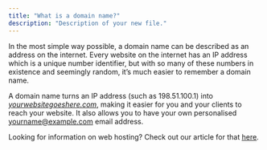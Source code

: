 ```yaml
---
title: "What is a domain name?"
description: "Description of your new file."
---
```


In the most simple way possible, a domain name can be described as an address on the internet. Every website on the internet has an IP address which is a unique number identifier, but with so many of these numbers in existence and seemingly random, it’s much easier to remember a domain name.

A domain name turns an IP address (such as 198.51.100.1) into [_yourwebsitegoeshere.com_](http://yourwebsitegoeshere.com), making it easier for you and your clients to reach your website. It also allows you to have your own personalised [yourname@example.com](mailto:yourname@example.com) email address.

Looking for information on web hosting? Check out our article for that [<u>here</u>](https://ventraip.com.au/support-centre/what-is-web-hosting-or-cpanel-hosting/).